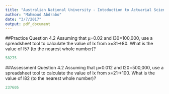 ```yaml
---
title: "Australian National University - Intoduction to Actuarial Science - Lesson 4"
author: "Mahmoud Abdrabo"
date: "3/7/2017"
output: pdf_document
---
```


##Practice Question 4.2
Assuming that μ=0.02 and l30=100,000, use a spreadsheet tool to calculate the value of lx from x=31→80. What is the value of l57 (to the nearest whole number)?
```r
58275
```


##Assessment Question 4.2
Assuming that μ=0.012 and l20=500,000, use a spreadsheet tool to calculate the value of lx from x=21→100. What is the value of l82 (to the nearest whole number)?
```r
237605
```


